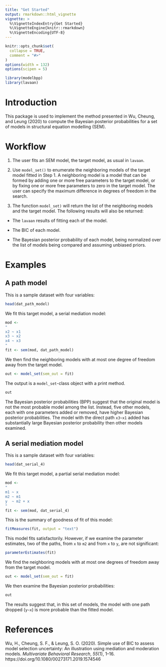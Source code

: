 ```yaml
---
title: "Get Started"
output: rmarkdown::html_vignette
vignette: >
  %\VignetteIndexEntry{Get Started}
  %\VignetteEngine{knitr::rmarkdown}
  %\VignetteEncoding{UTF-8}
---
```


```r
knitr::opts_chunk$set(
  collapse = TRUE,
  comment = "#>"
)
options(width = 132)
options(scipen = 5)
```

```r
library(modelbpp)
library(lavaan)
```

# Introduction

This package is used to implement the
method presented in Wu, Cheung, and
Leung (2020) to compute the Bayesian
posterior
probabilities for a set of models in
structural equation modelling (SEM).

# Workflow

1. The user fits an SEM model, the
    target model, as usual in `lavaan`.

2. Use `model_set()` to enumerate the
    neighboring models of the target
    model fitted in Step 1. A
    neighboring model is a model that
    can be formed by adding one or more
    free parameters to the target model,
    or by fixing one or more free
    parameters to zero in the target
    model. The user can specify the
    maximum difference in degrees of
    freedom in the search.

3. The function `model_set)` will return
    the list of the neighboring models
    and the target model. The following
    results will also be returned:

  * The `lavaan` results of fitting each
    of the model.

  * The BIC of each model.

  * The Bayesian posterior probability
    of each
    model, being normalized over the
    list of models being compared and
    assuming unbiased priors.

# Examples

## A path model

This is a sample dataset with four
variables:

```r
head(dat_path_model)
```

We fit this target model, a serial
mediation model:

```r
mod <-
"
x2 ~ x1
x3 ~ x2
x4 ~ x3
"
fit <- sem(mod, dat_path_model)
```

We then find the neighboring models with
at most one degree of freedom away from
the target model.

```r
out <- model_set(sem_out = fit)
```

The output is a `model_set`-class
object with a print method.

```r
out
```

The Bayesian posterior probabilities
(BPP) suggest that
the original model is not the most
probable model among the list. Instead,
five other models, each with one
parameters added or removed, have higher
Bayesian posterior probabilities. The
model with the direct path `x3~x1` added
has substantially large Bayesian posterior
probability then other models examined.

## A serial mediation model

This is a sample dataset with four
variables:

```r
head(dat_serial_4)
```

We fit this target model, a partial
serial mediation model:

```r
mod <-
"
m1 ~ x
m2 ~ m1
y  ~ m2 + x
"
fit <- sem(mod, dat_serial_4)
```

This is the summary of goodness of fit
of this model:

```r
fitMeasures(fit, output = "text")
```

This model fits satisfactorily. However,
if we examine the parameter estimates,
two of the paths, from `x` to `m2` and
from `x` to `y`, are not significant:

```r
parameterEstimates(fit)
```

We find the neighboring models with at
most one degrees of freedom away from the
target model.

```r
out <- model_set(sem_out = fit)
```

We then examine the Bayesian posterior
probabilities:

```r
out
```

The results suggest that, in this set
of models, the model with one path
dropped (`y~x`) is more probable than
the fitted model.

# References

Wu, H., Cheung, S. F., & Leung, S. O.
(2020). Simple use of BIC to assess
model selection uncertainty: An
illustration using mediation and
moderation models.
*Multivariate Behavioral Research*,
*55*(1), 1--16.
https://doi.org/10.1080/00273171.2019.1574546
